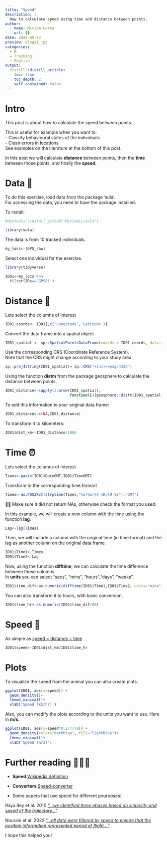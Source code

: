 ```yaml
---
title: "Speed"
description: |
  How to calculate speed using time and distance between points.
author:
  - name: Miriam Lerma
    url: {}
date: 2022-05-23
preview: blog11.jpg
categories:
  - R
  - Tracking
  - English
output:
  distill::distill_article:
    toc: true
    toc_depth: 2
    self_contained: false
---
```



# Intro

This post is about how to calculate the speed between points.

This is useful for example when you want to:  
- Classify behavioural states of the individuals  
- Clean errors in locations  
See examples on the literature at the bottom of this post.

In this post we will calculate **distance** between points, then the **time** between those points, and finally the **speed**.

# Data 📖

To do this exercise, load data from the package 'sula'. <br>
For accessing the data, you need to have the package installed. 

To install:

```r
#devtools::install_github("MiriamLL/sula")
```

```r
library(sula)
```

The data is from 10 tracked individuals.

```r
my_locs<-(GPS_raw)
```

Select one individual for the exercise.

```r
library(tidyverse)
```

```r
ID01<-my_locs %>%
  filter(IDs=='GPS01')
```

# Distance 📏

Lets select the columns of interest

```r
ID01_coords<- ID01[,c('Longitude','Latitude')]
```

Convert the data frame into a spatial object

```r
ID01_spatial <- sp::SpatialPointsDataFrame(coords = ID01_coords, data = ID01)
```

Use the corresponding CRS (Coordinate Reference System).  
Note that the CRS might change according to your study area.

```r
sp::proj4string(ID01_spatial)= sp::CRS("+init=epsg:4326")
```

Using the function **distm** from the package geosphere to calculate the distance between points.

```r
ID01_distance<-sapply(2:nrow(ID01_spatial),
                             function(i){geosphere::distm(ID01_spatial[i-1,], ID01_spatial[i,])})
```

To add this information to your original data frame:

```r
ID01_distance<-c(NA,ID01_distance)
```

To transform it to kilometers:

```r
ID01$dist_km<-ID01_distance/1000
```

# Time ⏰

Lets select the columns of interest

```r
Times<-paste(ID01$DateGMT,ID01$TimeGMT)
```

Transform to the corresponding time formart

```r
Times<-as.POSIXct(strptime(Times,"%d/%m/%Y %H:%M:%S"),"GMT")
```

✋🏽
Make sure it did not return NAs, otherwise check the format you used.


In this example, we will create a new column with the time using the function **lag**. 

```r
Lag<-lag(Times)
```

Then, we will include a column with the original time (in time format) and the lag as another column on the original data frame.

```r
ID01$Time1<-Times
ID01$Time2<-Lag
```

Now, using the function **difftime**, we can calculate the time difference between those columns.  
In **units** you can select "secs", "mins", "hours","days", "weeks".  

```r
ID01$time_dif<-as.numeric(difftime(ID01$Time1,ID01$Time2, units="mins"))
```

You can also transform it to hours, with basic conversion.

```r
ID01$time_hr<-as.numeric(ID01$time_dif/60)
```

# Speed 🥏

As simple as [speed = distance ÷ time](https://www.bbc.co.uk/bitesize/topics/z83rkqt/articles/zhbtng8)

```r
ID01$speed<-ID01$dist_km/ID01$time_hr
```

# Plots

To visualize the speed from the animal you can also create plots.

```r
ggplot(ID01, aes(x=speed)) + 
  geom_density()+
  theme_minimal()+
  xlab('Speed (km/hr)')
```

Also, you can modify the plots according to the units you want to use. Here in **m/s**.

```r
ggplot(ID01, aes(x=speed*0.277778)) + 
  geom_density(color="darkblue", fill="lightblue")+
  theme_minimal()+
  xlab('Speed (m/s)')
```

# Further reading 👩🏽‍🏫

- **Speed** [Wikipedia definition](https://en.wikipedia.org/wiki/Speed)

- **Converters** [Speed-converter](https://www.unitconverters.net/speed-converter.html) 

- Some papers that use speed for different pourposes:

Raya Rey et al. 2010 [*"...we identified three phases based on sinuosity and speed of the trajectory..."*](https://link.springer.com/article/10.1007/s10336-010-0531-y)

Nourani et al. 2022 ["...*all data were filtered by speed to ensure that the position information represented period of flight..."*](https://www.biorxiv.org/content/10.1101/2022.05.02.490292v1.full.pdf)


I hope this helped you! 